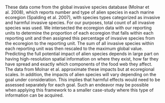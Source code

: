 These data come from the global invasive species database (Molnar et al. 2008), which reports number and type of alien species in each marine ecoregion (Spalding et al. 2007), with species types categorized as invasive and harmful invasive species. For our purposes, total count of all invasive species was used. We intersected the ecoregion data with our reporting units to determine the proportion of each ecoregion that falls within each reporting unit and then assigned this percentage of invasive species from the ecoregion to the reporting unit. The sum of all invasive species within each reporting unit was then rescaled to the maximum global value. Predicting the full potential impact of alien species depends in large part on having high-resolution spatial information on where they exist, how far they have spread and exactly which components of the food web they affect. The data from Molnar et al. approximate these impacts but at ecoregional scales. In addition, the impacts of alien species will vary depending on the goal under consideration. This implies that harmful effects would need to be assessed separately for each goal. Such an endeavor may be possible when applying this framework to a smaller case-study where this type of information can be acquired.